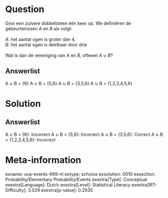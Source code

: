 Question
========

Gooi een zuivere dobbelsteen één keer op. We definiëren de
gebeurtenissen *A* en *B* als volgt:\
\
*A*: het aantal ogen is groter dan 4,\
*B*: het aantal ogen is deelbaar door drie\
\
Wat is dan de vereniging van *A* en *B*, oftewel *A* ∪ *B*?

Answerlist
----------

A ∪ B = {6}
A ∪ B = {5,6}
A ∪ B = {3,5,6}
A ∪ B = {1,2,3,4,5,6}

Solution
========

Answerlist
----------

A ∪ B = {6}: Incorrect
A ∪ B = {5,6}: Incorrect
A ∪ B = {3,5,6}: Correct
A ∪ B = {1,2,3,4,5,6}: Incorrect

Meta-information
================
exname: uva-events-999-nl
extype: schoice
exsolution: 0010
exsection: Probability/Elementary Probability/Events
exextra[Type]: Conceptual
exextra[Language]: Dutch
exextra[Level]: Statistical Literacy
exextra[IRT-Difficulty]: 3.029
exextra[p-value]: 0.2935
